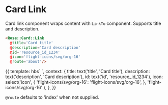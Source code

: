 
<Meta title="Rose|Card|Link" component="Link" />

# Card Link

Card link component wraps content with `LinkTo` component. Supports title and description.

```html
<Rose::Card::Link
  @title='Card title'
  @description='Card description'
  @id='resource_id_1234'
  @icon='flight-icons/svg/org-16'
  @route='about'/>
```

<Preview>
  <Story name="Basic">{{
    template: hbs`
      <Rose::Card::Link
        @title={{title}}
        @description={{description}}
        @id={{id}}
        @icon={{icon}}
      />
    `,
    context: {
      title: text('title', 'Card title'),
      description: text('description', 'Card description'),
      id: text('id', 'resource_id_1234'),
      icon: select('icon', {
          'flight-icons/svg/org-16': 'flight-icons/svg/org-16',
        },
        'flight-icons/svg/org-16'
      ),
    },
  }}</Story>
</Preview>

`@route` defaults to 'index' when not supplied.

